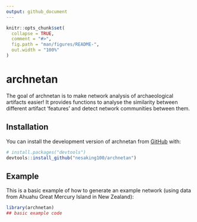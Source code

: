 ```yaml
---
output: github_document
---
```


<!-- README.md is generated from README.Rmd. Please edit that file -->

```r
knitr::opts_chunk$set(
  collapse = TRUE,
  comment = "#>",
  fig.path = "man/figures/README-",
  out.width = "100%"
)
```

# archnetan

<!-- badges: start -->
<!-- badges: end -->

The goal of archnetan is to make network analysis of archaeological artifacts easier!
It provides functions to analyse the similarity between different artifact 'features'
and detect network communities between them.

## Installation

You can install the development version of archnetan from [GitHub](https://github.com/) with:

``` r
# install.packages("devtools")
devtools::install_github("nesaking100/archnetan")
```

## Example

This is a basic example of how to generate an example network (using data from 
Ahuahu Great Mercury Island in New Zealand):

```r
library(archnetan)
## basic example code
```
